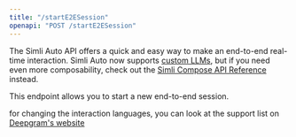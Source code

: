 ```yaml
---
title: "/startE2ESession"
openapi: "POST /startE2ESession"
---
```


The Simli Auto API offers a quick and easy way to make an end-to-end real-time interaction. Simli Auto now supports [custom LLMs](api-reference/endpoint/customLLM), but if you need even more composability, check out the [Simli Compose API Reference](/api-reference/endpoint/textToVideoStream) instead.

This endpoint allows you to start a new end-to-end session. 

for changing the interaction languages, you can look at the support list on [Deepgram's website](https://developers.deepgram.com/docs/models-languages-overview)
